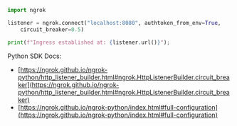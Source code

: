 ```python
import ngrok

listener = ngrok.connect("localhost:8080", authtoken_from_env=True,
    circuit_breaker=0.5)

print(f"Ingress established at: {listener.url()}");
```

Python SDK Docs:

- [https://ngrok.github.io/ngrok-python/http_listener_builder.html#ngrok.HttpListenerBuilder.circuit_breaker](https://ngrok.github.io/ngrok-python/http_listener_builder.html#ngrok.HttpListenerBuilder.circuit_breaker)
- [https://ngrok.github.io/ngrok-python/index.html#full-configuration](https://ngrok.github.io/ngrok-python/index.html#full-configuration)
